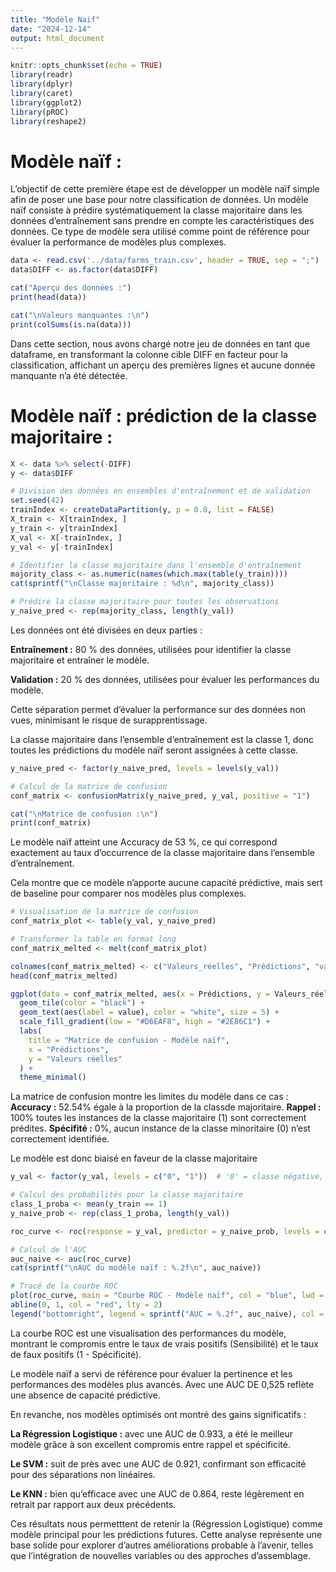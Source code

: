 ```yaml
---
title: "Modèle Naif"
date: "2024-12-14"
output: html_document
---
```


```r
knitr::opts_chunk$set(echo = TRUE)
library(readr)     
library(dplyr)     
library(caret)     
library(ggplot2)   
library(pROC)      
library(reshape2)  
```

# Modèle naïf : 

L'objectif de cette première étape est de développer un modèle naïf simple afin de poser une base pour notre classification de données. 
Un modèle naïf consiste à prédire systématiquement la classe majoritaire dans les données d'entraînement sans prendre en compte les caractéristiques des données.
Ce type de modèle sera utilisé comme point de référence pour évaluer la performance de modèles plus complexes.

```r
data <- read.csv('../data/farms_train.csv', header = TRUE, sep = ";")
data$DIFF <- as.factor(data$DIFF)

cat("Aperçu des données :")
print(head(data))

cat("\nValeurs manquantes :\n")
print(colSums(is.na(data)))

```
Dans cette section, nous avons chargé notre jeu de données en tant que dataframe, en transformant la colonne cible DIFF en facteur pour la classification, affichant un aperçu des premières lignes et aucune donnée manquante n'a été détectée.


# Modèle naïf : prédiction de la classe majoritaire : 

```r
X <- data %>% select(-DIFF)
y <- data$DIFF

# Division des données en ensembles d'entraînement et de validation
set.seed(42)
trainIndex <- createDataPartition(y, p = 0.8, list = FALSE)
X_train <- X[trainIndex, ]
y_train <- y[trainIndex]
X_val <- X[-trainIndex, ]
y_val <- y[-trainIndex]

# Identifier la classe majoritaire dans l'ensemble d'entraînement
majority_class <- as.numeric(names(which.max(table(y_train))))
cat(sprintf("\nClasse majoritaire : %d\n", majority_class))

# Prédire la classe majoritaire pour toutes les observations
y_naive_pred <- rep(majority_class, length(y_val))

```
Les données ont été divisées en deux parties :

**Entraînement :** 80 % des données, utilisées pour identifier la classe majoritaire et entraîner le modèle.

**Validation :** 20 % des données, utilisées pour évaluer les performances du modèle.

Cette séparation permet d'évaluer la performance sur des données non vues, minimisant le risque de surapprentissage.

La classe majoritaire dans l'ensemble d'entraînement est la classe 1, donc toutes les prédictions du modèle naïf seront assignées à cette classe.

```r
y_naive_pred <- factor(y_naive_pred, levels = levels(y_val))

# Calcul de la matrice de confusion
conf_matrix <- confusionMatrix(y_naive_pred, y_val, positive = "1")

cat("\nMatrice de confusion :\n")
print(conf_matrix)


```
Le modèle naïf atteint une Accuracy de 53 %, ce qui correspond exactement au taux d'occurrence de la classe majoritaire dans l'ensemble d'entraînement. 

Cela montre que ce modèle n’apporte aucune capacité prédictive, mais sert de baseline pour comparer nos modèles plus complexes.


```r
# Visualisation de la matrice de confusion
conf_matrix_plot <- table(y_val, y_naive_pred)

# Transformer la table en format long
conf_matrix_melted <- melt(conf_matrix_plot)

colnames(conf_matrix_melted) <- c("Valeurs_réelles", "Prédictions", "value")
head(conf_matrix_melted)

ggplot(data = conf_matrix_melted, aes(x = Prédictions, y = Valeurs_réelles, fill = value)) +
  geom_tile(color = "black") +
  geom_text(aes(label = value), color = "white", size = 5) +
  scale_fill_gradient(low = "#D6EAF8", high = "#2E86C1") +
  labs(
    title = "Matrice de confusion - Modèle naïf",
    x = "Prédictions",
    y = "Valeurs réelles"
  ) +
  theme_minimal()
```

La matrice de confusion montre les limites du modèle dans ce cas : 
 **Accuracy :** 52.54% égale à la proportion de la classde majoritaire.
 **Rappel :** 100% toutes les instances de la classe majoritaire (1) sont correctement prédites.
 **Spécifité :** 0%, aucun instance de la classe minoritaire (0) n'est correctement identifiée.
 
 Le modèle est donc biaisé en faveur de la classe majoritaire 
 
```r
y_val <- factor(y_val, levels = c("0", "1"))  # '0' = classe négative, '1' = classe positive

# Calcul des probabilités pour la classe majoritaire
class_1_proba <- mean(y_train == 1)  
y_naive_prob <- rep(class_1_proba, length(y_val))

roc_curve <- roc(response = y_val, predictor = y_naive_prob, levels = c("0", "1"), direction = "<")

# Calcul de l'AUC
auc_naive <- auc(roc_curve)
cat(sprintf("\nAUC du modèle naïf : %.2f\n", auc_naive))

# Tracé de la courbe ROC
plot(roc_curve, main = "Courbe ROC - Modèle naïf", col = "blue", lwd = 2)
abline(0, 1, col = "red", lty = 2)
legend("bottomright", legend = sprintf("AUC = %.2f", auc_naive), col = "blue", lwd = 2)


```

La courbe ROC est une visualisation des performances du modèle, montrant le compromis entre le taux de vrais positifs (Sensibilité) et le taux de faux positifs (1 - Spécificité).

Le modèle naïf a servi de référence pour évaluer la pertinence et les performances des modèles plus avancés.
Avec une AUC DE 0,525 reflète une absence de capacité prédictive.

En revanche, nos modèles optimisés ont montré des gains significatifs :

**La Régression Logistique :** avec une AUC de 0.933, a été le meilleur modèle grâce à son excellent compromis entre rappel et spécificité.

**Le SVM :** suit de près avec une AUC de 0.921, confirmant son efficacité pour des séparations non linéaires.

**Le KNN :** bien qu'efficace avec une AUC de 0.864, reste légèrement en retrait par rapport aux deux précédents.

Ces résultats nous permetttent de retenir la \(Régression Logistique\) comme modèle principal pour les prédictions futures. Cette analyse représente une base solide pour explorer d'autres améliorations probable à l'avenir, telles que l'intégration de nouvelles variables ou des approches d'assemblage.